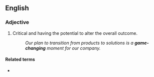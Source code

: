 ==English==

===Adjective===
{{en-adj|head=[[game]]-[[changing]]|-}}

# {{lb|en|sports|or|figuratively}} Critical and having the potential to alter the overall outcome.
#: ''Our plan to transition from products to solutions is a '''game-changing''' moment for our company.''

====Related terms====
* {{l|en|game changer}}